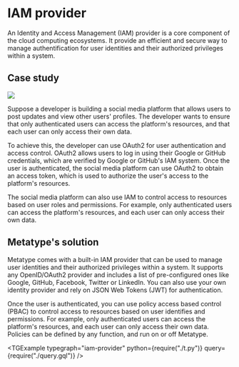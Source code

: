 
# IAM provider

An Identity and Access Management (IAM) provider is a core component of the cloud computing ecosystems. It provide an efficient and secure way to manage authentification for user identities and their authorized privileges within a system.

## Case study

<div className="text-center md:float-right p-8">

![](image.drawio.svg)

</div>

Suppose a developer is building a social media platform that allows users to post updates and view other users' profiles. The developer wants to ensure that only authenticated users can access the platform's resources, and that each user can only access their own data.

To achieve this, the developer can use OAuth2 for user authentication and access control. OAuth2 allows users to log in using their Google or GitHub credentials, which are verified by Google or GitHub's IAM system. Once the user is authenticated, the social media platform can use OAuth2 to obtain an access token, which is used to authorize the user's access to the platform's resources.

The social media platform can also use IAM to control access to resources based on user roles and permissions. For example, only authenticated users can access the platform's resources, and each user can only access their own data.

## Metatype's solution

Metatype comes with a built-in IAM provider that can be used to manage user identities and their authorized privileges within a system. It supports any OpenID/OAuth2 provider and includes a list of pre-configured ones like Google, GitHub, Facebook, Twitter or LinkedIn. You can also use your own identity provider and rely on JSON Web Tokens (JWT) for authentication.

Once the user is authenticated, you can use policy access based control (PBAC) to control access to resources based on user identifies and permissions. For example, only authenticated users can access the platform's resources, and each user can only access their own data. Policies can be defined by any function, and run on or off Metatype.

<TGExample
  typegraph="iam-provider"
  python={require("./t.py")}
  query={require("./query.gql")}
/>
